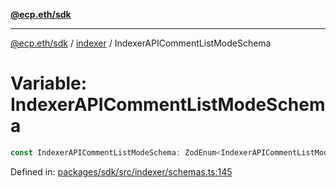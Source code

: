 [**@ecp.eth/sdk**](../../index.mdx)

***

[@ecp.eth/sdk](/sdk-reference/index.mdx) / [indexer](/sdk-reference/indexer/index.mdx) / IndexerAPICommentListModeSchema

# Variable: IndexerAPICommentListModeSchema

```ts
const IndexerAPICommentListModeSchema: ZodEnum<IndexerAPICommentListModeSchemaType>;
```

Defined in: [packages/sdk/src/indexer/schemas.ts:145](https://github.com/ecp-eth/comments-monorepo/blob/main/packages/sdk/src/indexer/schemas.ts#L145)
